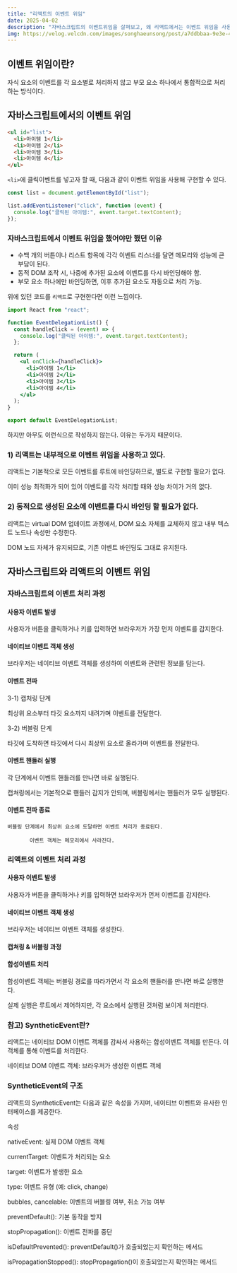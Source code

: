 ```yaml
---
title: "리액트의 이벤트 위임"
date: 2025-04-02
description: "자바스크립트의 이벤트위임을 살펴보고, 왜 리액트에서는 이벤트 위임을 사용하지 않는지 살펴보자"
img: https://velog.velcdn.com/images/songhaeunsong/post/a7ddbbaa-9e3e-4021-9796-d5c8bc7bc785/image.png
---
```


## 이벤트 위임이란?

자식 요소의 이벤트를 각 요소별로 처리하지 않고 부모 요소 하나에서 통합적으로 처리하는 방식이다.

## 자바스크립트에서의 이벤트 위임

```html
<ul id="list">
  <li>아이템 1</li>
  <li>아이템 2</li>
  <li>아이템 3</li>
  <li>아이템 4</li>
</ul>
```

`<li>`에 클릭이벤트를 넣고자 할 때, 다음과 같이 이벤트 위임을 사용해 구현할 수 있다.

```jsx
const list = document.getElementById("list");

list.addEventListener("click", function (event) {
  console.log("클릭된 아이템:", event.target.textContent);
});
```

### 자바스크립트에서 이벤트 위임을 했어야만 했던 이유

- 수백 개의 버튼이나 리스트 항목에 각각 이벤트 리스너를 달면 메모리와 성능에 큰 부담이 된다.
- 동적 DOM 조작 시, 나중에 추가된 요소에 이벤트를 다시 바인딩해야 함.
- 부모 요소 하나에만 바인딩하면, 이후 추가된 요소도 자동으로 처리 가능.

위에 있던 코드를 `리액트`로 구현한다면 이런 느낌이다.

```jsx
import React from "react";

function EventDelegationList() {
  const handleClick = (event) => {
    console.log("클릭된 아이템:", event.target.textContent);
  };

  return (
    <ul onClick={handleClick}>
      <li>아이템 1</li>
      <li>아이템 2</li>
      <li>아이템 3</li>
      <li>아이템 4</li>
    </ul>
  );
}

export default EventDelegationList;
```

하지만 아무도 이런식으로 작성하지 않는다.
이유는 두가지 때문이다.

### 1) 리액트는 내부적으로 이벤트 위임을 사용하고 있다.

리액트는 기본적으로 모든 이벤트를 루트에 바인딩하므로, 별도로 구현할 필요가 없다.

이미 성능 최적화가 되어 있어 이벤트를 각각 처리할 때와 성능 차이가 거의 없다.

### 2) 동적으로 생성된 요소에 이벤트를 다시 바인딩 할 필요가 없다.

리액트는 virtual DOM 업데이트 과정에서, DOM 요소 자체를 교체하지 않고 내부 텍스트 노드나 속성만 수정한다.

DOM 노드 자체가 유지되므로, 기존 이벤트 바인딩도 그대로 유지된다.

## 자바스크립트와 리액트의 이벤트 위임

### 자바스크립트의 이벤트 처리 과정

#### 사용자 이벤트 발생

사용자가 버튼을 클릭하거나 키를 입력하면
브라우저가 가장 먼저 이벤트를 감지한다.

#### 네이티브 이벤트 객체 생성

브라우저는 네이티브 이벤트 객체를 생성하여
이벤트와 관련된 정보를 담는다.

#### 이벤트 전파

3-1) 캡처링 단계

최상위 요소부터 타깃 요소까지 내려가며 이벤트를 전달한다.

3-2) 버블링 단계

타깃에 도착하면 타깃에서 다시 최상위 요소로 올라가며 이벤트를 전달한다.

#### 이벤트 핸들러 실행

각 단계에서 이벤트 핸들러를 만나면 바로 실행된다.

캡쳐링에서는 기본적으로 핸들러 감지가 안되며, 버블링에서는 핸들러가 모두 실행된다.

#### 이벤트 전파 종료

    버블링 단계에서 최상위 요소에 도달하면 이벤트 처리가 종료된다.

           이벤트 객체는 메모리에서 사라진다.

### 리액트의 이벤트 처리 과정

#### 사용자 이벤트 발생

사용자가 버튼을 클릭하거나 키를 입력하면
브라우저가 먼저 이벤트를 감지한다.

#### 네이티브 이벤트 객체 생성

브라우저는 네이티브 이벤트 객체를 생성한다.

#### 캡쳐링 & 버블링 과정

#### 합성이벤트 처리

합성이벤트 객체는 버블링 경로를 따라가면서
각 요소의 핸들러를 만나면 바로 실행한다.

실제 실행은 루트에서 제어하지만,
각 요소에서 실행된 것처럼 보이게 처리한다.

### 참고) SyntheticEvent란?

리액트는 네이티브 DOM 이벤트 객체를 감싸서 사용하는 합성이벤트 객체를 만든다. 이 객체를 통해 이벤트를 처리한다.

네이티브 DOM 이벤트 객체: 브라우저가 생성한 이벤트 객체

### SyntheticEvent의 구조

리액트의 SyntheticEvent는 다음과 같은 속성을 가지며, 네이티브 이벤트와 유사한 인터페이스를 제공한다.

속성

nativeEvent: 실제 DOM 이벤트 객체

currentTarget: 이벤트가 처리되는 요소

target: 이벤트가 발생한 요소

type: 이벤트 유형 (예: click, change)

bubbles, cancelable: 이벤트의 버블링 여부, 취소 가능 여부

preventDefault(): 기본 동작을 방지

stopPropagation(): 이벤트 전파를 중단

isDefaultPrevented(): preventDefault()가 호출되었는지 확인하는 메서드

isPropagationStopped(): stopPropagation()이 호출되었는지 확인하는 메서드

